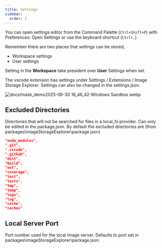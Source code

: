 ```yaml
---
title: Settings
sidebar:
  order: 2
---
```


You can open  settings editor from the Command Palette (```Ctrl+Shift+P```) with Preferences: Open Settings or use the keyboard shortcut (```Ctrl+,```).

<Aside type="tip">
Remember there are two places that settings can be stored, 

- Workspace settings
- User settings 

Setting in the **Workspace** take president over **User** Settings when set.
</Aside>

The vscode extension has settings under Settings / Extensions / Image Storage Explorer. Settings can also be changed in the settings.json.

![docs/mask_demo2025-06-30 16_46_42-Windows Sandbox.webp](https://images.azydeco.com/docs/mask_demo2025-06-30%2016_46_42-Windows%20Sandbox.webp )

## Excluded Directories

Directories that will not be searched for files in a local_fs provider. Can only be edited in the package.json. By default the excluded directories are (from packages\imageStorageExplorer\package.json)

```json
"node_modules",
".git",
".vscode",
".github",
"dist",
"build",
"out",
"coverage",
"test",
"tests",
"tmp",
"temp",
"logs",
"log",
"cache",
"caches"
```

## Local Server Port

Port number used for the local image server. Defaults to port set in packages\imageStorageExplorer\package.json.
